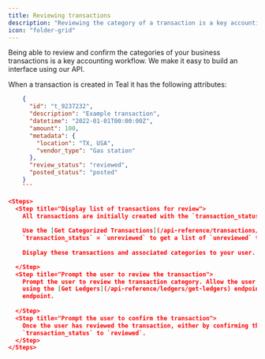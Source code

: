 ```yaml
---
title: Reviewing transactions
description: "Reviewing the category of a transaction is a key accounting workflow"
icon: "folder-grid"
---
```


Being able to review and confirm the categories of your business transactions is a key accounting workflow. We make it easy to build 
an interface using our API.

When a transaction is created in Teal it has the following attributes:  
```json JSON
    {
      "id": "t_9237232",
      "description": "Example transaction",
      "datetime": "2022-01-01T00:00:00Z",
      "amount": 100,
      "metadata": {
        "location": "TX, USA",
        "vendor_type": "Gas station"
      },
      "review_status": "reviewed",
      "posted_status": "posted"
    }
    ```

<Steps>
  <Step title="Display list of transactions for review">
    All transactions are initially created with the `transaction_status` attribute set to `unreviewed`. 
    
    Use the [Get Categorized Transactions](/api-reference/transactions/get-categorized-transactions) endpoint and filter by 
    `transaction_status` = `unreviewed` to get a list of `unreviewed` transactions and their associated categories. 
    
    Display these transactions and associated categories to your user. 

  </Step>
  <Step title="Prompt the user to review the transaction">
    Prompt the user to review the transaction category. Allow the user to recategorize the transaction by displaying the available ledgers 
    using the [Get Ledgers](/api-reference/ledgers/get-ledgers) endpoint, and the [Recategorize Transaction](/api-reference/transactions/recategorize-transaction) 
    endpoint. 
    
  </Step>
  <Step title="Prompt the user to confirm the transaction">
    Once the user has reviewed the transaction, either by confirming the category or selecting a new one, use the [Update Transaction Status](/api-reference/transactions/update-transaction-status) endpoint to update the 
    `transaction_status` to `reviewed`. 
  </Step>
</Steps>

